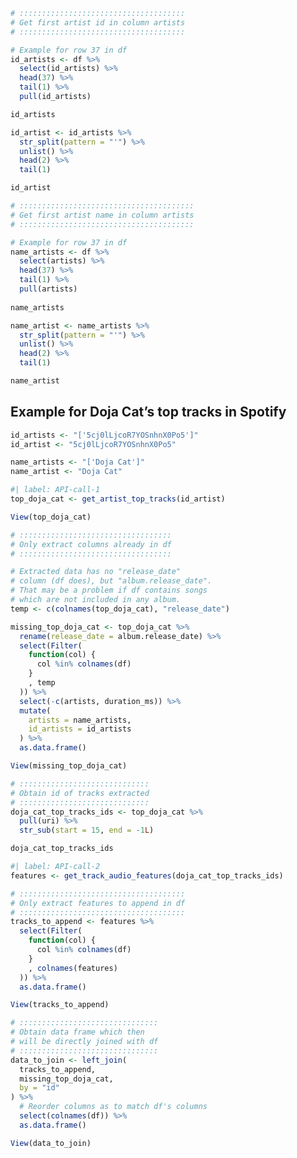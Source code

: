```r
# :::::::::::::::::::::::::::::::::::::
# Get first artist id in column artists
# :::::::::::::::::::::::::::::::::::::

# Example for row 37 in df
id_artists <- df %>%
  select(id_artists) %>%
  head(37) %>%
  tail(1) %>%
  pull(id_artists)

id_artists

id_artist <- id_artists %>%
  str_split(pattern = "'") %>%
  unlist() %>%
  head(2) %>%
  tail(1) 

id_artist
```


```r
# :::::::::::::::::::::::::::::::::::::::
# Get first artist name in column artists
# :::::::::::::::::::::::::::::::::::::::

# Example for row 37 in df
name_artists <- df %>%
  select(artists) %>%
  head(37) %>%
  tail(1) %>%
  pull(artists) 
  
name_artists

name_artist <- name_artists %>%
  str_split(pattern = "'") %>%
  unlist() %>%
  head(2) %>%
  tail(1) 

name_artist
```

## Example for Doja Cat's top tracks in Spotify

```r
id_artists <- "['5cj0lLjcoR7YOSnhnX0Po5']"
id_artist <- "5cj0lLjcoR7YOSnhnX0Po5"

name_artists <- "['Doja Cat']"
name_artist <- "Doja Cat"
```

```r
#| label: API-call-1
top_doja_cat <- get_artist_top_tracks(id_artist)
```

```r
View(top_doja_cat)
```

```r
# ::::::::::::::::::::::::::::::::::
# Only extract columns already in df
# ::::::::::::::::::::::::::::::::::

# Extracted data has no "release_date" 
# column (df does), but "album.release_date".
# That may be a problem if df contains songs
# which are not included in any album.
temp <- c(colnames(top_doja_cat), "release_date")

missing_top_doja_cat <- top_doja_cat %>%
  rename(release_date = album.release_date) %>%
  select(Filter(
    function(col) {
      col %in% colnames(df)
    }
    , temp
  )) %>%
  select(-c(artists, duration_ms)) %>%
  mutate(
    artists = name_artists, 
    id_artists = id_artists
  ) %>%
  as.data.frame()

View(missing_top_doja_cat)
```


```r
# :::::::::::::::::::::::::::::
# Obtain id of tracks extracted
# :::::::::::::::::::::::::::::
doja_cat_top_tracks_ids <- top_doja_cat %>%
  pull(uri) %>%
  str_sub(start = 15, end = -1L) 

doja_cat_top_tracks_ids
```

```r
#| label: API-call-2
features <- get_track_audio_features(doja_cat_top_tracks_ids)
```

```r
# :::::::::::::::::::::::::::::::::::::
# Only extract features to append in df
# :::::::::::::::::::::::::::::::::::::
tracks_to_append <- features %>%
  select(Filter(
    function(col) {
      col %in% colnames(df)
    }
    , colnames(features)
  )) %>%
  as.data.frame()

View(tracks_to_append)
```

```r
# :::::::::::::::::::::::::::::::
# Obtain data frame which then 
# will be directly joined with df
# :::::::::::::::::::::::::::::::
data_to_join <- left_join(
  tracks_to_append,
  missing_top_doja_cat,
  by = "id"
) %>%
  # Reorder columns as to match df's columns
  select(colnames(df)) %>%
  as.data.frame()

View(data_to_join)
```